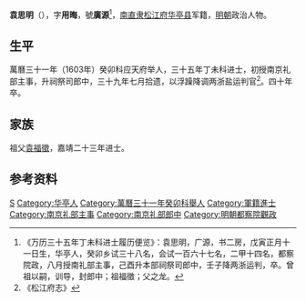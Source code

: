 '''袁思明'''（{{bd|？||1612年||}}），字'''用晦'''，號'''廣源'''<ref>《万历三十五年丁未科进士履历便览》：袁思明，广源，书二房，戊寅正月十一日生，华亭人，癸卯乡试三十八名，会试一百六十七名，二甲十四名，都察院政，八月授南礼部主事，己酉升本部祠祭司郎中，壬子降两浙运判，卒。曾祖以嗣，训导，封郎中；祖福徵；父之龙。</ref>，[[南直隶|南直隶]][[松江府|松江府]][[华亭县|华亭县]]军籍，[[明朝|明朝]]政治人物。

== 生平 ==
萬曆三十一年（1603年）癸卯科应天府举人，三十五年丁未科进士，初授南京礼部主事，升祠祭司郎中，三十九年七月拾遗，以浮躁降调两浙盐运判官<ref>《松江府志》</ref>。四十年卒。

== 家族 ==
祖父[[袁福徵|袁福徵]]，嘉靖二十三年进士。

==参考资料==
{{reflist}}

{{萬曆三十五年丁未科殿試金榜}}

{{Authority control}}

{{DEFAULTSORT:}}
[[Category:袁姓|S]]
[[Category:华亭人|Category:华亭人]]
[[Category:萬曆三十一年癸卯科舉人|Category:萬曆三十一年癸卯科舉人]]
[[Category:軍籍進士|Category:軍籍進士]]
[[Category:南京礼部主事|Category:南京礼部主事]]
[[Category:南京礼部郎中|Category:南京礼部郎中]]
[[Category:明朝都察院觀政|Category:明朝都察院觀政]]


{{明朝人物小作品}}
